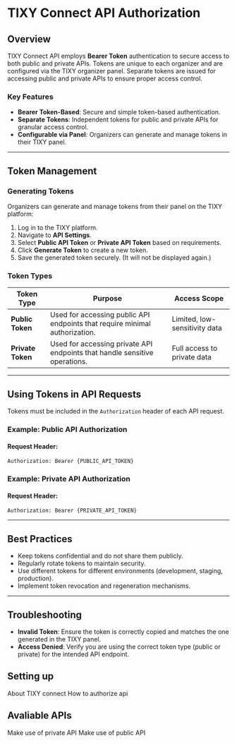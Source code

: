 # TIXY Connect API Authorization

## Overview

TIXY Connect API employs **Bearer Token** authentication to secure access to both public and private APIs. Tokens are unique to each organizer and are configured via the TIXY organizer panel. Separate tokens are issued for accessing public and private APIs to ensure proper access control.

### Key Features

- **Bearer Token-Based**: Secure and simple token-based authentication.
- **Separate Tokens**: Independent tokens for public and private APIs for granular access control.
- **Configurable via Panel**: Organizers can generate and manage tokens in their TIXY panel.

---

## Token Management

### Generating Tokens

Organizers can generate and manage tokens from their panel on the TIXY platform:

1. Log in to the TIXY platform.
2. Navigate to **API Settings**.
3. Select **Public API Token** or **Private API Token** based on requirements.
4. Click **Generate Token** to create a new token.
5. Save the generated token securely. (It will not be displayed again.)

### Token Types

| **Token Type**  | **Purpose**                                                                 | **Access Scope**              |
|------------------|-----------------------------------------------------------------------------|--------------------------------|
| **Public Token** | Used for accessing public API endpoints that require minimal authorization. | Limited, low-sensitivity data |
| **Private Token**| Used for accessing private API endpoints that handle sensitive operations. | Full access to private data   |

---

## Using Tokens in API Requests

Tokens must be included in the `Authorization` header of each API request.

### Example: Public API Authorization

#### Request Header:
```http
Authorization: Bearer {PUBLIC_API_TOKEN}
```

### Example: Private API Authorization

#### Request Header:
```http
Authorization: Bearer {PRIVATE_API_TOKEN}
```

---

## Best Practices

- Keep tokens confidential and do not share them publicly.
- Regularly rotate tokens to maintain security.
- Use different tokens for different environments (development, staging, production).
- Implement token revocation and regeneration mechanisms.

---

## Troubleshooting

- **Invalid Token**: Ensure the token is correctly copied and matches the one generated in the TIXY panel.
- **Access Denied**: Verify you are using the correct token type (public or private) for the intended API endpoint.

## Setting up



<CardGroup cols={2}>
  <Card
    title="About TIXY connect"
    icon="pen-to-square"
    href="/introduction"
  >
    About TIXY connect
  </Card>
  <Card
    title="Authorization"
    icon="users"
    href="/api-authorization"
  >
    How to authorize api
  </Card>
</CardGroup>

## Avaliable APIs



<CardGroup cols={2}>
  <Card
    title="Private API"
    icon="lock"
    href="/private_API_quickstart"
  >
    Make use of private API
  </Card>
  <Card
    title="Public API"
    icon="megaphone"
    href="/public_API_quickstart"
  >
    Make use of public API
  </Card>
  
</CardGroup>


